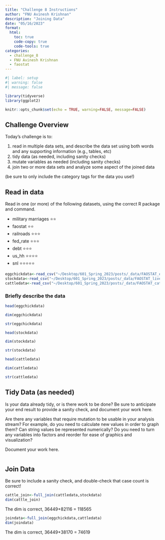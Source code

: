 ```yaml
---
title: "Challenge 8 Instructions"
author: "FNU Avinesh Krishnan"
description: "Joining Data"
date: "05/16/2023"
format:
  html:
    toc: true
    code-copy: true
    code-tools: true
categories:
  - challenge_8
  - FNU Avinesh Krishnan
  - faostat
---
```


```r
#| label: setup
#| warning: false
#| message: false

library(tidyverse)
library(ggplot2)

knitr::opts_chunk$set(echo = TRUE, warning=FALSE, message=FALSE)
```

## Challenge Overview

Today's challenge is to:

1)  read in multiple data sets, and describe the data set using both words and any supporting information (e.g., tables, etc)
2)  tidy data (as needed, including sanity checks)
3)  mutate variables as needed (including sanity checks)
4)  join two or more data sets and analyze some aspect of the joined data

(be sure to only include the category tags for the data you use!)

## Read in data

Read in one (or more) of the following datasets, using the correct R package and command.

  - military marriages ⭐⭐
  - faostat ⭐⭐
  - railroads  ⭐⭐⭐
  - fed_rate ⭐⭐⭐
  - debt ⭐⭐⭐
  - us_hh ⭐⭐⭐⭐
  - snl ⭐⭐⭐⭐⭐

```r
eggchickdata<-read_csv("~/Desktop/601_Spring_2023/posts/_data/FAOSTAT_egg_chicken.csv",show_col_types = FALSE)
stockdata<-read_csv("~/Desktop/601_Spring_2023/posts/_data/FAOSTAT_livestock.csv",show_col_types = FALSE)
cattledata<-read_csv("~/Desktop/601_Spring_2023/posts/_data/FAOSTAT_cattle_dairy.csv",show_col_types = FALSE)
```

### Briefly describe the data

```r
head(eggchickdata)
```
```r
dim(eggchickdata)
```
```r
str(eggchickdata)
```


```r
head(stockdata)
```
```r
dim(stockdata)
```
```r
str(stockdata)
```

```r
head(cattledata)
```
```r
dim(cattledata)
```
```r
str(cattledata)
```



## Tidy Data (as needed)

Is your data already tidy, or is there work to be done? Be sure to anticipate your end result to provide a sanity check, and document your work here.

Are there any variables that require mutation to be usable in your analysis stream? For example, do you need to calculate new values in order to graph them? Can string values be represented numerically? Do you need to turn any variables into factors and reorder for ease of graphics and visualization?

Document your work here.

```r

```

## Join Data

Be sure to include a sanity check, and double-check that case count is correct!

```r
cattle_join<-full_join(cattledata,stockdata)
dim(cattle_join)
```
The dim is correct, 36449+82116 = 118565

```r
joindata<-full_join(eggchickdata,cattledata)
dim(joindata)
```

The dim is correct, 36449+38170 = 74619
